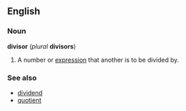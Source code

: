==English==
===Noun===
'''divisor''' (''plural'' '''divisors''')

#{{arithmetic}} A number or [[expression]] that another is to be divided by.

===See also===
*[[dividend]]
*[[quotient]]